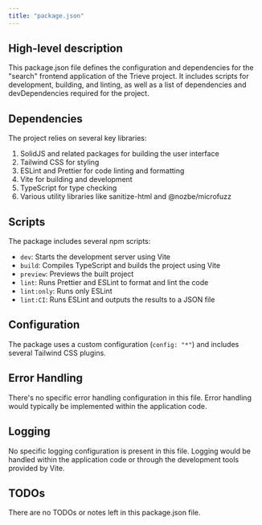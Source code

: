 ```yaml
---
title: "package.json"
---
```


## High-level description
This package.json file defines the configuration and dependencies for the "search" frontend application of the Trieve project. It includes scripts for development, building, and linting, as well as a list of dependencies and devDependencies required for the project.

## Dependencies
The project relies on several key libraries:

1. SolidJS and related packages for building the user interface
2. Tailwind CSS for styling
3. ESLint and Prettier for code linting and formatting
4. Vite for building and development
5. TypeScript for type checking
6. Various utility libraries like sanitize-html and @nozbe/microfuzz

## Scripts
The package includes several npm scripts:

- `dev`: Starts the development server using Vite
- `build`: Compiles TypeScript and builds the project using Vite
- `preview`: Previews the built project
- `lint`: Runs Prettier and ESLint to format and lint the code
- `lint:only`: Runs only ESLint
- `lint:CI`: Runs ESLint and outputs the results to a JSON file

## Configuration
The package uses a custom configuration (`config: "*"`) and includes several Tailwind CSS plugins.

## Error Handling
There's no specific error handling configuration in this file. Error handling would typically be implemented within the application code.

## Logging
No specific logging configuration is present in this file. Logging would be handled within the application code or through the development tools provided by Vite.

## TODOs
There are no TODOs or notes left in this package.json file.